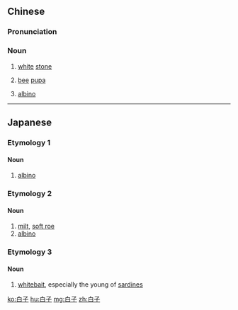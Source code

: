 ==Chinese==
{{zh-forms}}

===Pronunciation===
{{zh-pron
|m=báizǐ,er=y
|c=baak6 zi2
|w=5baq tsr
|cat=n
}}

===Noun===
{{zh-noun}}

# {{lb|zh|Go}} [[white]] [[stone]]
# [[bee]] [[pupa]]
# {{lb|zh|chiefly|Taiwan}} [[albino]]

----

==Japanese==
{{ja-kanjitab}}

===Etymology 1===

====Noun====
{{ja-noun|しろこ}}

# [[albino]]

===Etymology 2===

====Noun====
{{ja-noun|しらこ}}

# [[milt]], [[soft roe]]
# [[albino]]

===Etymology 3===

====Noun====
{{ja-noun|しらす}}

# [[whitebait]], especially the young of [[sardine]]s

[[ko:白子]]
[[hu:白子]]
[[mg:白子]]
[[zh:白子]]